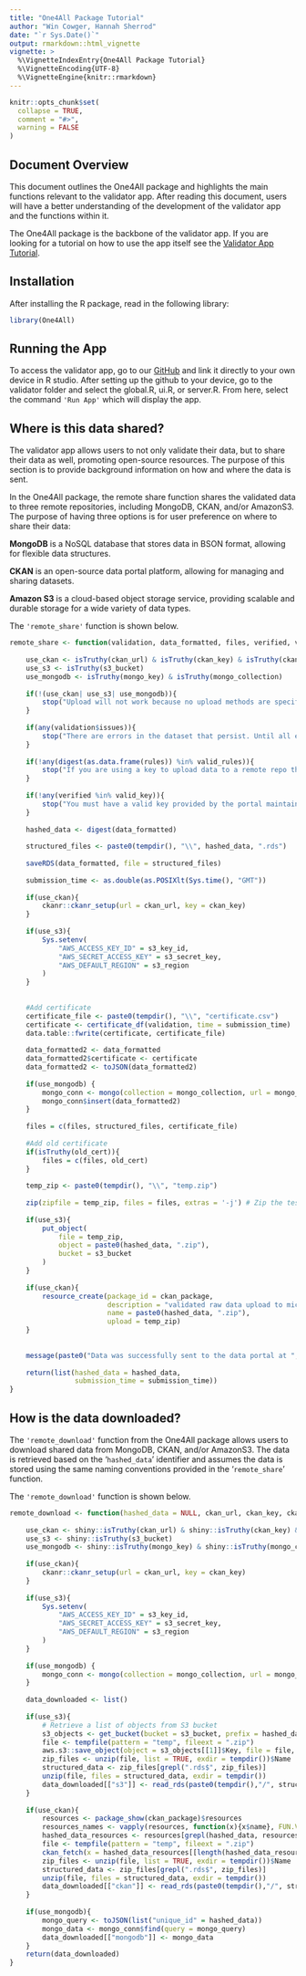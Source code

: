 ```yaml
---
title: "One4All Package Tutorial"
author: "Win Cowger, Hannah Sherrod"
date: "`r Sys.Date()`"
output: rmarkdown::html_vignette
vignette: >
  %\VignetteIndexEntry{One4All Package Tutorial}
  %\VignetteEncoding{UTF-8}
  %\VignetteEngine{knitr::rmarkdown}
---
```


```r
knitr::opts_chunk$set(
  collapse = TRUE,
  comment = "#>",
  warning = FALSE
)
```

## Document Overview

This document outlines the One4All package and highlights the main functions relevant to the validator app. After reading this document, users will have a better understanding of the development of the validator app and the functions within it. 


The One4All package is the backbone of the validator app. If you are looking for a tutorial on how to use the app itself see the [Validator App Tutorial](app.html).

## Installation

After installing the R package, read in the following library:
```r
library(One4All)
```

## Running the App

To access the validator app, go to our [GitHub](https://github.com/Moore-Institute-4-Plastic-Pollution-Res/One4All.git) and link it directly to your own device in R studio. After setting up the github to your device, go to the validator folder and select the global.R, ui.R, or server.R. From here, select the command `'Run App'` which will display the app.

## Where is this data shared?

The validator app allows users to not only validate their data, but to share their data as well, promoting open-source resources. The purpose of this section is to provide background information on how and where the data is sent. 


In the One4All package, the remote share function shares the validated data to three remote repositories, including MongoDB, CKAN, and/or AmazonS3. The purpose of having three options is for user preference on where to share their data: 


**MongoDB** is a NoSQL database that stores data in BSON format, allowing for flexible data structures.

**CKAN** is an open-source data portal platform, allowing for managing and sharing datasets.

**Amazon S3** is a cloud-based object storage service, providing scalable and durable storage for a wide variety of data types.

The `'remote_share'` function is shown below.
```r
remote_share <- function(validation, data_formatted, files, verified, valid_rules, valid_key, ckan_url, ckan_key, ckan_package, url_to_send, rules, results, s3_key_id, s3_secret_key, s3_region, s3_bucket, mongo_key, mongo_collection, old_cert = NULL){
    
    use_ckan <- isTruthy(ckan_url) & isTruthy(ckan_key) & isTruthy(ckan_package)
    use_s3 <- isTruthy(s3_bucket)
    use_mongodb <- isTruthy(mongo_key) & isTruthy(mongo_collection)
    
    if(!(use_ckan| use_s3| use_mongodb)){
        stop("Upload will not work because no upload methods are specified.")
    }
    
    if(any(validation$issues)){
        stop("There are errors in the dataset that persist. Until all errors are remedied, the data cannot be uploaded to the remote repository.")
    }
    
    if(!any(digest(as.data.frame(rules)) %in% valid_rules)){
        stop("If you are using a key to upload data to a remote repo then there must be a valid pair with the rules you are using in our internal database.")
    }
    
    if(!any(verified %in% valid_key)){
        stop("You must have a valid key provided by the portal maintainer to use this feature.")
    }
    
    hashed_data <- digest(data_formatted)
    
    structured_files <- paste0(tempdir(), "\\", hashed_data, ".rds")
    
    saveRDS(data_formatted, file = structured_files)
    
    submission_time <- as.double(as.POSIXlt(Sys.time(), "GMT"))
    
    if(use_ckan){
        ckanr::ckanr_setup(url = ckan_url, key = ckan_key)
    }    
    
    if(use_s3){
        Sys.setenv(
            "AWS_ACCESS_KEY_ID" = s3_key_id,
            "AWS_SECRET_ACCESS_KEY" = s3_secret_key,
            "AWS_DEFAULT_REGION" = s3_region
        )
    }
    
    
    #Add certificate
    certificate_file <- paste0(tempdir(), "\\", "certificate.csv")
    certificate <- certificate_df(validation, time = submission_time)
    data.table::fwrite(certificate, certificate_file)
    
    data_formatted2 <- data_formatted
    data_formatted2$certificate <- certificate
    data_formatted2 <- toJSON(data_formatted2)
    
    if(use_mongodb) {
        mongo_conn <- mongo(collection = mongo_collection, url = mongo_key)
        mongo_conn$insert(data_formatted2)
    }
    
    files = c(files, structured_files, certificate_file)
    
    #Add old certificate
    if(isTruthy(old_cert)){
        files = c(files, old_cert)
    }
    
    temp_zip <- paste0(tempdir(), "\\", "temp.zip")
    
    zip(zipfile = temp_zip, files = files, extras = '-j') # Zip the test file
    
    if(use_s3){
        put_object(
            file = temp_zip,
            object = paste0(hashed_data, ".zip"),
            bucket = s3_bucket
        )
    }
    
    if(use_ckan){
        resource_create(package_id = ckan_package,
                        description = "validated raw data upload to microplastic data portal",
                        name = paste0(hashed_data, ".zip"),
                        upload = temp_zip)
    }
    
    
    message(paste0("Data was successfully sent to the data portal at ", url_to_send))
    
    return(list(hashed_data = hashed_data,
                submission_time = submission_time))
}
```

## How is the data downloaded?

The `'remote_download'` function from the One4All package allows users to download shared data from MongoDB, CKAN, and/or AmazonS3. The data is retrieved based on the '`hashed_data`' identifier and assumes the data is stored using the same naming conventions provided in the '`remote_share`' function.

The `'remote_download'` function is shown below.
```r
remote_download <- function(hashed_data = NULL, ckan_url, ckan_key, ckan_package, s3_key_id, s3_secret_key, s3_region, s3_bucket, mongo_key, mongo_collection) {
    
    use_ckan <- shiny::isTruthy(ckan_url) & shiny::isTruthy(ckan_key) & shiny::isTruthy(ckan_package)
    use_s3 <- shiny::isTruthy(s3_bucket)
    use_mongodb <- shiny::isTruthy(mongo_key) & shiny::isTruthy(mongo_collection)
    
    if(use_ckan){
        ckanr::ckanr_setup(url = ckan_url, key = ckan_key)
    }
    
    if(use_s3){
        Sys.setenv(
            "AWS_ACCESS_KEY_ID" = s3_key_id,
            "AWS_SECRET_ACCESS_KEY" = s3_secret_key,
            "AWS_DEFAULT_REGION" = s3_region
        )
    }
    
    if(use_mongodb) {
        mongo_conn <- mongo(collection = mongo_collection, url = mongo_key)
    }
    
    data_downloaded <- list()
    
    if(use_s3){
        # Retrieve a list of objects from S3 bucket
        s3_objects <- get_bucket(bucket = s3_bucket, prefix = hashed_data)
        file <- tempfile(pattern = "temp", fileext = ".zip")
        aws.s3::save_object(object = s3_objects[[1]]$Key, file = file, bucket = s3_bucket)
        zip_files <- unzip(file, list = TRUE, exdir = tempdir())$Name
        structured_data <- zip_files[grepl(".rds$", zip_files)]
        unzip(file, files = structured_data, exdir = tempdir())
        data_downloaded[["s3"]] <- read_rds(paste0(tempdir(),"/", structured_data))
    }
    
    if(use_ckan){
        resources <- package_show(ckan_package)$resources
        resources_names <- vapply(resources, function(x){x$name}, FUN.VALUE = character(1))
        hashed_data_resources <- resources[grepl(hashed_data, resources_names)]
        file <- tempfile(pattern = "temp", fileext = ".zip")
        ckan_fetch(x = hashed_data_resources[[length(hashed_data_resources)]]$url, store = "disk", path = file)
        zip_files <- unzip(file, list = TRUE, exdir = tempdir())$Name
        structured_data <- zip_files[grepl(".rds$", zip_files)]
        unzip(file, files = structured_data, exdir = tempdir())
        data_downloaded[["ckan"]] <- read_rds(paste0(tempdir(),"/", structured_data))
    }
    
    if(use_mongodb){
        mongo_query <- toJSON(list("unique_id" = hashed_data))
        mongo_data <- mongo_conn$find(query = mongo_query)
        data_downloaded[["mongodb"]] <- mongo_data
    }
    return(data_downloaded)
}
```
